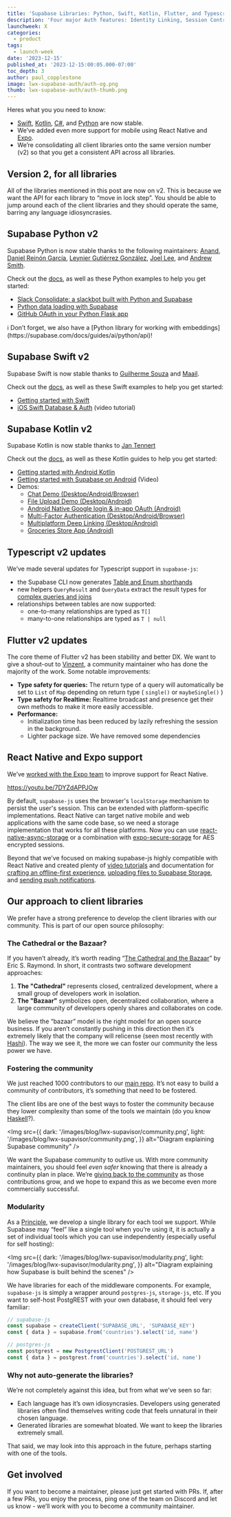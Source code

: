 ```yaml
---
title: 'Supabase Libraries: Python, Swift, Kotlin, Flutter, and Typescript'
description: 'Four major Auth features: Identity Linking, Session Control, Leaked Password Protection, and Hooks'
launchweek: X
categories:
  - product
tags:
  - launch-week
date: '2023-12-15'
published_at: '2023-12-15:00:05.000-07:00'
toc_depth: 3
author: paul_copplestone
image: lwx-supabase-auth/auth-og.png
thumb: lwx-supabase-auth/auth-thumb.png
---
```


Heres what you you need to know:

- [Swift](https://supabase.com/docs/reference/swift/introduction), [Kotlin](https://supabase.com/docs/reference/kotlin/introduction), [C#](https://supabase.com/docs/reference/csharp/introduction), and [Python](https://supabase.com/docs/reference/python/introduction) are now stable.
- We’ve added even more support for mobile using React Native and [Expo](https://supabase.com/docs/guides/getting-started/tutorials/with-expo-react-native).
- We’re consolidating all client libraries onto the same version number (v2) so that you get a consistent API across all libraries.

## Version 2, for all libraries

All of the libraries mentioned in this post are now on v2. This is because we want the API for each library to “move in lock step”. You should be able to jump around each of the client libraries and they should operate the same, barring any language idiosyncrasies. 

## Supabase Python v2

Supabase Python is now stable thanks to the following maintainers: [Anand](https://github.com/anand2312), [Daniel Reinón García](https://github.com/dreinon), [Leynier Gutiérrez González](https://github.com/leynier), [Joel Lee](https://github.com/J0), and [Andrew Smith](https://github.com/silentworks/).

Check out the [docs](https://supabase.com/docs/reference/python/introduction), as well as these Python examples to help you get started:

- [Slack Consolidate: a slackbot built with Python and Supabase](https://supabase.com/blog/slack-consolidate-slackbot-to-consolidate-messages)
- [Python data loading with Supabase](https://supabase.com/blog/loading-data-supabase-python)
- [GitHub OAuth in your Python Flask app](https://supabase.com/blog/oauth2-login-python-flask-apps)

<aside>
ℹ️ Don’t forget, we also have a [Python library for working with embeddings](https://supabase.com/docs/guides/ai/python/api)!

</aside>

## Supabase Swift v2

Supabase Swift is now stable thanks to [Guilherme Souza](https://github.com/grdsdev) and [Maail](https://github.com/maail).

Check out the [docs](https://supabase.com/docs/reference/swift/introduction), as well as these Swift examples to help you get started:

- [Getting started with Swift](https://supabase.com/docs/guides/getting-started/tutorials/with-swift)
- [iOS Swift Database & Auth](https://www.youtube.com/watch?v=enVDRqzmudo) (video tutorial)

## Supabase Kotlin v2

Supabase Kotlin is now stable thanks to [Jan Tennert](https://github.com/jan-tennert)

Check out the [docs](https://supabase.com/docs/reference/kotlin/introduction), as well as these Kotlin guides to help you get started:

- [Getting started with Android Kotlin](https://supabase.com/docs/guides/getting-started/quickstarts/kotlin)
- [Getting started with Supabase on Android](https://www.youtube.com/watch?v=QaLuM6Uwy4U) (Video)
- Demos:
    - [Chat Demo (Desktop/Android/Browser)](https://github.com/supabase-community/supabase-kt/tree/master/demos/chat-demo-mpp)
    - [File Upload Demo (Desktop/Android)](https://github.com/supabase-community/supabase-kt/tree/master/demos/file-upload)
    - [Android Native Google login & in-app OAuth (Android)](https://github.com/supabase-community/supabase-kt/tree/master/demos/android-login)
    - [Multi-Factor Authentication (Desktop/Android/Browser)](https://github.com/supabase-community/supabase-kt/tree/master/demos/multi-factor-authentication)
    - [Multiplatform Deep Linking (Desktop/Android)](https://github.com/supabase-community/supabase-kt/tree/master/demos/multiplatform-deeplinks)
    - [Groceries Store App (Android)](https://github.com/hieuwu/android-groceries-store)

## Typescript v2 updates

We’ve made several updates for Typescript support in `supabase-js`:

- the Supabase CLI now generates [Table and Enum shorthands](https://supabase.com/docs/guides/api/rest/generating-types#type-shorthands)
- new helpers `QueryResult` and `QueryData` extract the result types for [complex queries and joins](https://supabase.com/docs/guides/api/rest/generating-types#response-types-for-complex-queries)
- relationships between tables are now supported:
    - one-to-many relationships are typed as `T[]`
    - many-to-one relationships are typed as `T | null`

## Flutter v2 updates

The core theme of Flutter v2 has been stability and better DX. We want to give a shout-out to [Vinzent](https://github.com/Vinzent03), a community maintainer who has done the majority of the work. Some notable improvements:

- **Type safety for queries:** The return type of a query will automatically be set to `List` of `Map` depending on return type ( `single()` or `maybeSingle()` )
- **Type safety for Realtime:** Realtime broadcast and presence get their own methods to make it more easily accessible.
- **Performance:**
    - Initialization time has been reduced by lazily refreshing the session in the background.
    - Lighter package size. We have removed some dependencies

## React Native and Expo support

We’ve [worked with the Expo team](https://docs.expo.dev/guides/using-supabase/) to improve support for React Native.

https://youtu.be/7DYZdAPPJOw 

By default, `supabase-js` uses the browser's `localStorage` mechanism to persist the user's session. This can be extended with platform-specific implementations. React Native can target native mobile and web applications with the same code base, so we need a storage implementation that works for all these platforms. Now you can use [react-native-async-storage](https://supabase.com/blog/react-native-authentication#authentication-storage) or a combination with [expo-secure-sorage](https://supabase.com/blog/react-native-authentication#encrypting-the-user-session) for AES encrypted sessions.

Beyond that we’ve focused on making supabase-js highly compatible with React Native and created plenty of [video tutorials](https://youtube.com/playlist?list=PL5S4mPUpp4OsrbRTx21k34aACOgpqQGlx&si=Ez-0S4QhBxtayYsq) and documentation for [crafting an offline-first experience](https://supabase.com/blog/react-native-offline-first-watermelon-db), [uploading files to Supabase Storage](https://supabase.com/blog/react-native-storage), and [sending push notifications](https://supabase.com/docs/guides/functions/examples/push-notifications). 

## Our approach to client libraries

We prefer have a strong preference to develop the client libraries with our community. This is part of our open source philosophy:

### The Cathedral or the Bazaar?

If you haven’t already, it’s worth reading “[The Cathedral and the Bazaar](https://en.wikipedia.org/wiki/The_Cathedral_and_the_Bazaar)” by Eric S. Raymond. In short, it contrasts two software development approaches:

1. **The "Cathedral"** represents closed, centralized development, where a small group of developers work in isolation. 
2. **The "Bazaar"** symbolizes open, decentralized collaboration, where a large community of developers openly shares and collaborates on code.

We believe the “bazaar” model is the right model for an open source business. If you aren’t constantly pushing in this direction then it’s extremely likely that the company will relicense (seen most recently with [Hashi](https://news.ycombinator.com/item?id=37081306)). The way we see it, the more we can foster our community the less power we have. 

### Fostering the community

We just reached 1000 contributors to our [main repo](https://github.com/supabase/supabase). It’s not easy to build a community of contributors, it’s something that need to be fostered.

The client libs are one of the best ways to foster the community because they lower complexity than some of the tools we maintain (do you know [Haskell](https://github.com/PostgREST/postgrest)?).

<Img
  src={{
    dark: '/images/blog/lwx-supavisor/community.png',
    light: '/images/blog/lwx-supavisor/community.png',
  }}
  alt="Diagram explaining Supabase community"
/>

We want the Supabase community to outlive us. With more community maintainers, you should feel *even safer* knowing that there is already a continuity plan in place. We’re [giving back to the community](https://supabase.com/blog/supabase-series-b#giving-back) as those contributions grow, and we hope to expand this as we become even more commercially successful.

### Modularity

As a [Principle](https://supabase.com/docs/guides/getting-started/architecture#product-principles), we develop a single library for each tool we support. While Supabase may “feel” like a single tool when you’re using it, it is actually a set of individual tools which you can use independently (especially useful for self hosting):

<Img
  src={{
    dark: '/images/blog/lwx-supavisor/modularity.png',
    light: '/images/blog/lwx-supavisor/modularity.png',
  }}
  alt="Diagram explaining how Supabase is built behind the scenes"
/>

We have libraries for each of the middleware components. For example, `supabase-js` is simply a wrapper around `postgres-js`, `storage-js`, etc. If you want to self-host PostgREST with your own database, it should feel very familiar:

```jsx
// supabase-js
const supabase = createClient('SUPABASE_URL', 'SUPABASE_KEY')
const { data } = supabase.from('countries').select('id, name')

// postgres-js
const postgrest = new PostgrestClient('POSTGREST_URL')
const { data } = postgrest.from('countries').select('id, name')
```

### Why not auto-generate the libraries?

We’re not completely against this idea, but from what we’ve seen so far:

- Each language has it’s own idiosyncrasies. Developers using generated libraries often find themselves writing code that feels unnatural in their chosen language.
- Generated libraries are somewhat bloated. We want to keep the libraries extremely small.

That said, we may look into this approach in the future, perhaps starting with one of the tools.

## Get involved

If you want to become a maintainer, please just get started with PRs. If, after a few PRs, you enjoy the process, ping one of the team on Discord and let us know - we’ll work with you to become a community maintainer.

